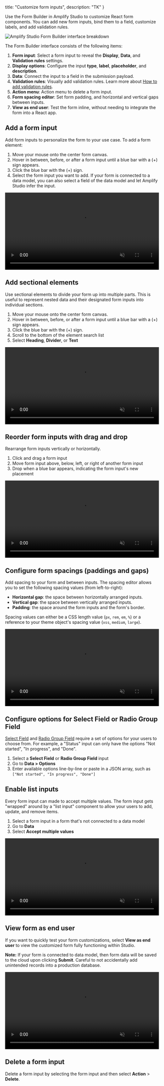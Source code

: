   title: "Customize form inputs",
  description: "TK"
}

Use the Form Builder in Amplify Studio to customize React form components. You can add new form inputs, bind them to a field, customize labels, and add validation rules.

![Amplify Studio Form Builder interface breakdown](/images/console/formbuilder/customize-overview.png)

The Form Builder interface consists of the following items:
1. **Form input**: Select a form input to reveal the **Display**, **Data**, and **Validation rules** settings.
2. **Display options**: Configure the input **type**, **label**, **placeholder**, and **description**.
3. **Data**: Connect the input to a field in the submission payload.
4. **Validation rules**: Visually add validation rules. Learn more about [How to add validation rules](/console/formbuilder/validations/).
5. **Action menu**: Action menu to delete a form input.
6. **Form spacing editor**: Set form padding, and horizontal and vertical gaps between inputs.
7. **View as end user**: Test the form inline, without needing to integrate the form into a React app.

## Add a form input

Add form inputs to personalize the form to your use case. To add a form element:
1. Move your mouse onto the center form canvas.
2. Hover in between, before, or after a form input until a blue bar with a (+) sign appears.
3. Click the blue bar with the (+) sign.
4. Select the form input you want to add. If your form is connected to a data model, you can also select a field of the data model and let Amplify Studio infer the input.

<video autoPlay={true} muted={true} loop={true} width="100%">
  <source src="/images/console/formbuilder/customize-add.mp4"/>
</video>

## Add sectional elements

Use sectional elements to divide your form up into multiple parts. This is useful to represent nested data and their designated form inputs into individual sections.

1. Move your mouse onto the center form canvas.
2. Hover in between, before, or after a form input until a blue bar with a (+) sign appears.
3. Click the blue bar with the (+) sign.
4. Scroll to the bottom of the element search list
5. Select **Heading**, **Divider**, or **Text**

<video autoPlay={true} muted={true} loop={true} width="100%">
  <source src="/images/console/formbuilder/customize-sectional.mp4"/>
</video>

## Reorder form inputs with drag and drop

Rearrange form inputs vertically or horizontally.
1. Click and drag a form input
2. Move form input above, below, left, or right of another form input
3. Drop when a blue bar appears, indicating the form input's new placement

<video autoPlay={true} muted={true} loop={true} width="100%">
  <source src="/images/console/formbuilder/customize-drag-and-drop.mp4"/>
</video>

## Configure form spacings (paddings and gaps)

Add spacing to your form and between inputs. The spacing editor allows you to set the following spacing values (from left-to-right):
- **Horizontal gap**: the space between horizontally arranged inputs.
- **Vertical gap**: the space between vertically arranged inputs.
- **Padding**: the space around the form inputs and the form's border.

Spacing values can either be a CSS length value (`px`, `rem`, `em`, `%`) or a reference to your theme object's spacing value (`xss`, `medium`, `large`).

<video autoPlay={true} muted={true} loop={true} width="100%">
  <source src="/images/console/formbuilder/customize-spacing.mp4"/>
</video>

## Configure options for Select Field or Radio Group Field

[Select Field](TK) and [Radio Group Field](TK) require a set of options for your users to choose from. For example, a "Status" input can only have the options "Not started", "In progress", and "Done".

1. Select a **Select Field** or **Radio Group Field** input
2. Go to **Data > Options**
3. Enter available options line-by-line or paste in a JSON array, such as `["Not started", "In progress", "Done"]`

## Enable list inputs

Every form input can made to accept multiple values. The form input gets "wrapped" around by a "list input" component to allow your users to add, update, and remove items.

1. Select a form input in a form that's not connected to a data model
2. Go to **Data** 
3. Select **Accept multiple values**

<video autoPlay={true} muted={true} loop={true} width="100%">
  <source src="/images/console/formbuilder/customize-list-control.mp4"/>
</video>

## View form as end user

If you want to quickly test your form customizations, select **View as end user** to view the customized form fully functioning within Studio.

**Note:** If your form is connected to data model, then form data will be saved to the cloud upon clicking **Submit**. Careful to not accidentally add unintended records into a production database.

<video autoPlay={true} muted={true} loop={true} width="100%">
  <source src="/images/console/formbuilder/customize-view-as-end-user.mp4"/>
</video>

## Delete a form input

Delete a form input by selecting the form input and then select **Action** > **Delete**.